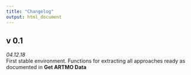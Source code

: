 ```yaml
---
title: "Changelog"
output: html_document
---
```


## v 0.1
*04.12.18*  
First stable environment. Functions for extracting all approaches ready as documented in **Get ARTMO Data**